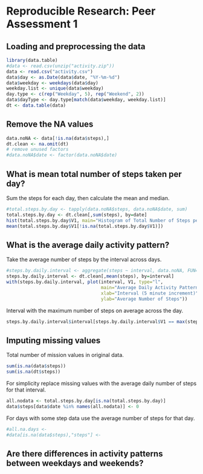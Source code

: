 # Reproducible Research: Peer Assessment 1


## Loading and preprocessing the data
```r
library(data.table)
#data <- read.csv(unzip("activity.zip"))
data <- read.csv("activity.csv")
data$day <- as.Date(data$date, "%Y-%m-%d")
data$weekday <- weekdays(data$day)
weekday.list <- unique(data$weekday)
day.type <- c(rep("Weekday", 5), rep("Weekend", 2))
data$dayType <- day.type[match(data$weekday, weekday.list)]
dt <- data.table(data)
```

## Remove the NA values
```r
data.noNA <- data[!is.na(data$steps),]
dt.clean <- na.omit(dt)
# remove unused factors
#data.noNA$date <- factor(data.noNA$date)
```


## What is mean total number of steps taken per day?
Sum the steps for each day, then calculate the mean and median.
```r
#total.steps.by.day <- tapply(data.noNA$steps, data.noNA$date, sum)
total.steps.by.day <- dt.clean[,sum(steps), by=date]
hist(total.steps.by.day$V1, main="Histogram of Total Number of Steps per Day", xlab="")
mean(total.steps.by.day$V1[!is.na(total.steps.by.day$V1)])
```


## What is the average daily activity pattern?
Take the average number of steps by the interval across days.
```r
#steps.by.daily.interval <- aggregate(steps ~ interval, data.noNA, FUN="mean")
steps.by.daily.interval <- dt.clean[,mean(steps), by=interval]
with(steps.by.daily.interval, plot(interval, V1, type="l", 
                                   main="Average Daily Activity Pattern", 
                                   xlab="Interval (5 minute increment)",
                                   ylab="Average Number of Steps"))
```

Interval with the maximum number of steps on average across the day.
```r
steps.by.daily.interval$interval[steps.by.daily.interval$V1 == max(steps.by.daily.interval$V1)]
```

## Imputing missing values
Total number of mission values in original data.
```r
sum(is.na(data$steps))
sum(is.na(dt$steps))
```

For simplicity replace missing values with the average daily number of steps for that interval. 
```r
all.nodata <- total.steps.by.day[is.na(total.steps.by.day)]
data$steps[data$date %in% names(all.nodata)] <- 0
```
For days with some step data use the average number of steps for that day.
```r
#all.na.days <- 
#data[is.na(data$steps),"steps"] <- 
```


## Are there differences in activity patterns between weekdays and weekends?

